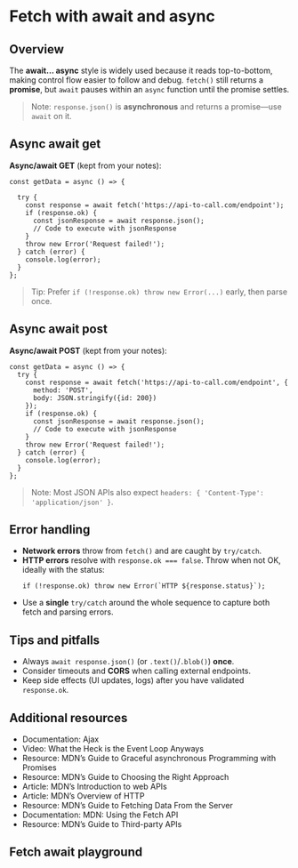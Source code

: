 # Fetch with await and async

## Overview
The **await… async** style is widely used because it reads top-to-bottom, making control flow easier to follow and debug. `fetch()` still returns a **promise**, but `await` pauses within an `async` function until the promise settles.

> Note: `response.json()` is **asynchronous** and returns a promise—use `await` on it.

## Async await get
**Async/await GET** (kept from your notes):

~~~
const getData = async () => {

  try {
    const response = await fetch('https://api-to-call.com/endpoint');
    if (response.ok) {
      const jsonResponse = await response.json();
      // Code to execute with jsonResponse
    }
    throw new Error('Request failed!');
  } catch (error) {
    console.log(error);
  }
};
~~~

> Tip: Prefer `if (!response.ok) throw new Error(...)` early, then parse once.

## Async await post
**Async/await POST** (kept from your notes):

~~~
const getData = async () => {
  try {
    const response = await fetch('https://api-to-call.com/endpoint', {
      method: 'POST',
      body: JSON.stringify({id: 200})
    });
    if (response.ok) {
      const jsonResponse = await response.json();
      // Code to execute with jsonResponse
    }
    throw new Error('Request failed!');
  } catch (error) {
    console.log(error);
  }
};
~~~

> Note: Most JSON APIs also expect `headers: { 'Content-Type': 'application/json' }`.

## Error handling
- **Network errors** throw from `fetch()` and are caught by `try/catch`.
- **HTTP errors** resolve with `response.ok === false`. Throw when not OK, ideally with the status:
  ~~~
  if (!response.ok) throw new Error(`HTTP ${response.status}`);
  ~~~
- Use a **single** `try/catch` around the whole sequence to capture both fetch and parsing errors.

## Tips and pitfalls
- Always `await response.json()` (or `.text()`/`.blob()`) **once**.
- Consider timeouts and **CORS** when calling external endpoints.
- Keep side effects (UI updates, logs) after you have validated `response.ok`.

## Additional resources
- Documentation: Ajax
- Video: What the Heck is the Event Loop Anyways
- Resource: MDN’s Guide to Graceful asynchronous Programming with Promises
- Resource: MDN’s Guide to Choosing the Right Approach
- Article: MDN’s Introduction to web APIs
- Article: MDN’s Overview of HTTP
- Resource: MDN’s Guide to Fetching Data From the Server
- Documentation: MDN: Using the Fetch API
- Resource: MDN’s Guide to Third-party APIs

## Fetch await playground

<FetchAwaitDemo />